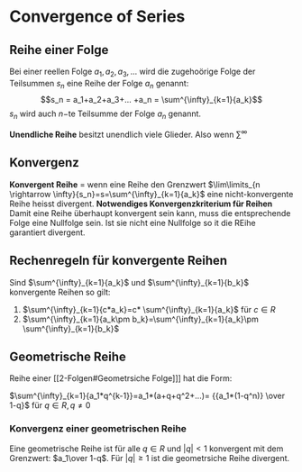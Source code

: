 # Convergence of Series

## Reihe einer Folge

 Bei einer reellen Folge $a_1, a_2, a_3,...$ wird die zugehoörige Folge der Teilsummen $s_n$ eine Reihe der Folge $a_n$ genannt:
$$s_n = a_1+a_2+a_3+... +a_n = \sum^{\infty}_{k=1}{a_k}$$
 $s_n$ wird auch $n$−te Teilsumme der Folge $a_n$ genannt.

**Unendliche Reihe** besitzt unendlich viele Glieder. Also wenn $\sum^{\infty}$

## Konvergenz

**Konvergent Reihe** = wenn eine Reihe den Grenzwert $\lim\limits_{n \rightarrow \infty}{s_n}=s=\sum^{\infty}_{k=1}{a_k}$
eine nicht-konvergente Reihe heisst divergent.
**Notwendiges Konvergenzkriterium für Reihen**
Damit eine Reihe überhaupt konvergent sein kann, muss die entsprechende Folge eine Nullfolge sein. Ist sie nicht eine Nullfolge so it die REihe garantiert divergent.

## Rechenregeln für konvergente Reihen

Sind $\sum^{\infty}_{k=1}{a_k}$ und $\sum^{\infty}_{k=1}{b_k}$ konvergente Reihen so gilt:

1. $\sum^{\infty}_{k=1}{c*a_k}=c* \sum^{\infty}_{k=1}{a_k}$ für $c \in R$
2. $\sum^{\infty}_{k=1}{a_k\pm b_k}=\sum^{\infty}_{k=1}{a_k}\pm \sum^{\infty}_{k=1}{b_k}$

## Geometrische Reihe

Reihe einer [[2-Folgen#Geometrsiche Folge]]] hat die Form:

$\sum^{\infty}_{k=1}{a_1*q^{k-1}}=a_1*(a+q+q^2+...)= {{a_1*(1-q^n)} \over 1-q}$  für $q\in R, q\neq 0$

### Konvergenz einer geometrischen Reihe

 Eine geometrische Reihe ist für alle $q \in R$ und $|q| < 1$ konvergent mit dem Grenzwert: $a_1\over 1-q$. Für $|q|\geq 1$ ist die geometrsiche Reihe divergent.
